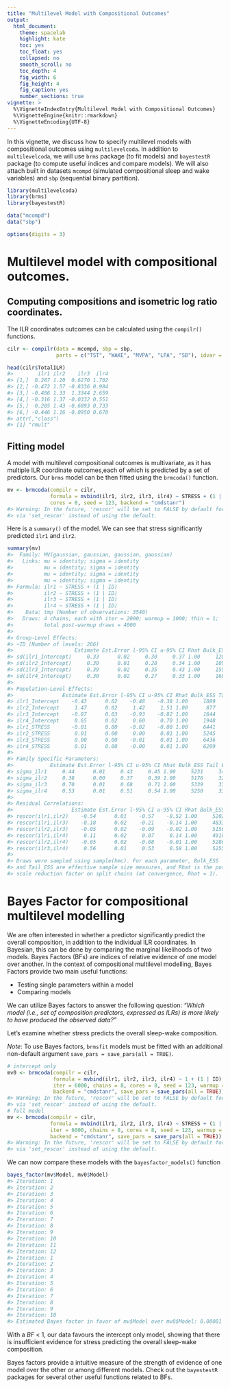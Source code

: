 ```yaml
---
title: "Multilevel Model with Compositional Outcomes"
output: 
  html_document:
    theme: spacelab
    highlight: kate
    toc: yes
    toc_float: yes
    collapsed: no
    smooth_scroll: no
    toc_depth: 4
    fig_width: 6
    fig_height: 4
    fig_caption: yes
    number_sections: true
vignette: >
  %\VignetteIndexEntry{Multilevel Model with Compositional Outcomes}
  %\VignetteEngine{knitr::rmarkdown}
  %\VignetteEncoding{UTF-8}
---
```




In this vignette, we discuss how to specify multilevel models with compositional outcomes using `multilevelcoda`. 
In addition to `multilevelcoda`, we will use `brms` package (to fit models) and
`bayestestR` package (to compute useful indices and compare models). 
We will also attach built in datasets `mcompd` (simulated compositional sleep and wake variables) 
and `sbp` (sequential binary partition).


```r
library(multilevelcoda)
library(brms)
library(bayestestR)

data("mcompd") 
data("sbp") 

options(digits = 3)
```

# Multilevel model with compositional outcomes.
## Computing compositions and isometric log ratio coordinates. 
The ILR coordinates outcomes can be calculated using the `compilr()` functions.


```r
cilr <- compilr(data = mcompd, sbp = sbp,
                parts = c("TST", "WAKE", "MVPA", "LPA", "SB"), idvar = "ID", total = 1440)

head(cilr$TotalILR)
#>        ilr1 ilr2    ilr3  ilr4
#> [1,]  0.287 1.20  0.6270 1.702
#> [2,] -0.472 1.57 -0.8336 0.984
#> [3,] -0.486 1.33  1.3344 2.659
#> [4,] -0.316 1.37 -0.0332 0.551
#> [5,]  0.205 1.43 -0.6893 0.733
#> [6,] -0.446 1.16 -0.0950 0.670
#> attr(,"class")
#> [1] "rmult"
```

## Fitting model

A model with multilevel compositional outcomes is multivariate, as it has multiple ILR coordinate outcomes,each of which is predicted by a set of predictors. 
Our `brms` model can be then fitted using the `brmcoda()` function.


```r
mv <- brmcoda(compilr = cilr,
              formula = mvbind(ilr1, ilr2, ilr3, ilr4) ~ STRESS + (1 | ID),
              cores = 8, seed = 123, backend = "cmdstanr")
#> Warning: In the future, 'rescor' will be set to FALSE by default for all models. It is thus recommended to explicitely set 'rescor'
#> via 'set_rescor' instead of using the default.
```

Here is a `summary()` of the model. 
We can see that stress significantly predicted `ilr1` and `ilr2`. 


```r
summary(mv)
#>  Family: MV(gaussian, gaussian, gaussian, gaussian) 
#>   Links: mu = identity; sigma = identity
#>          mu = identity; sigma = identity
#>          mu = identity; sigma = identity
#>          mu = identity; sigma = identity 
#> Formula: ilr1 ~ STRESS + (1 | ID) 
#>          ilr2 ~ STRESS + (1 | ID) 
#>          ilr3 ~ STRESS + (1 | ID) 
#>          ilr4 ~ STRESS + (1 | ID) 
#>    Data: tmp (Number of observations: 3540) 
#>   Draws: 4 chains, each with iter = 2000; warmup = 1000; thin = 1;
#>          total post-warmup draws = 4000
#> 
#> Group-Level Effects: 
#> ~ID (Number of levels: 266) 
#>                    Estimate Est.Error l-95% CI u-95% CI Rhat Bulk_ESS Tail_ESS
#> sd(ilr1_Intercept)     0.33      0.02     0.30     0.37 1.00     1203     1547
#> sd(ilr2_Intercept)     0.30      0.01     0.28     0.34 1.00     1097     2116
#> sd(ilr3_Intercept)     0.39      0.02     0.35     0.43 1.00     1594     2478
#> sd(ilr4_Intercept)     0.30      0.02     0.27     0.33 1.00     1687     2483
#> 
#> Population-Level Effects: 
#>                Estimate Est.Error l-95% CI u-95% CI Rhat Bulk_ESS Tail_ESS
#> ilr1_Intercept    -0.43      0.02    -0.48    -0.38 1.00     1089     1836
#> ilr2_Intercept     1.47      0.02     1.42     1.51 1.00      877     2029
#> ilr3_Intercept    -0.87      0.03    -0.93    -0.82 1.00     1644     2583
#> ilr4_Intercept     0.65      0.02     0.60     0.70 1.00     1948     2670
#> ilr1_STRESS       -0.01      0.00    -0.02    -0.00 1.00     6441     3679
#> ilr2_STRESS        0.01      0.00     0.00     0.01 1.00     5245     3596
#> ilr3_STRESS        0.00      0.00    -0.01     0.01 1.00     6436     3519
#> ilr4_STRESS        0.01      0.00    -0.00     0.01 1.00     6209     3303
#> 
#> Family Specific Parameters: 
#>            Estimate Est.Error l-95% CI u-95% CI Rhat Bulk_ESS Tail_ESS
#> sigma_ilr1     0.44      0.01     0.43     0.45 1.00     5231     3458
#> sigma_ilr2     0.38      0.00     0.37     0.39 1.00     5176     3232
#> sigma_ilr3     0.70      0.01     0.68     0.71 1.00     5339     3388
#> sigma_ilr4     0.53      0.01     0.51     0.54 1.00     5250     3363
#> 
#> Residual Correlations: 
#>                   Estimate Est.Error l-95% CI u-95% CI Rhat Bulk_ESS Tail_ESS
#> rescor(ilr1,ilr2)    -0.54      0.01    -0.57    -0.52 1.00     5202     3296
#> rescor(ilr1,ilr3)    -0.18      0.02    -0.21    -0.14 1.00     4833     3061
#> rescor(ilr2,ilr3)    -0.05      0.02    -0.09    -0.02 1.00     5156     3254
#> rescor(ilr1,ilr4)     0.11      0.02     0.07     0.14 1.00     4910     3445
#> rescor(ilr2,ilr4)    -0.05      0.02    -0.08    -0.01 1.00     5286     3449
#> rescor(ilr3,ilr4)     0.56      0.01     0.53     0.58 1.00     5255     3316
#> 
#> Draws were sampled using sample(hmc). For each parameter, Bulk_ESS
#> and Tail_ESS are effective sample size measures, and Rhat is the potential
#> scale reduction factor on split chains (at convergence, Rhat = 1).
```

# Bayes Factor for compositional multilevel modelling

We are often interested in whether a predictor significantly predict the overall composition, in addition to the individual ILR coordinates. 
In Bayesian, this can be done by comparing the marginal likelihoods of two models. 
Bayes Factors (BFs) are indices of relative evidence of one model over another. 
In the context of compositional multilevel modelling, Bayes Factors provide two main useful functions:

- Testing single parameters within a model
- Comparing models 

We can utilize Bayes factors to answer the following question: 
*"Which model (i.e., set of composition predictors, expressed as ILRs) is more likely to have produced the observed data?"*

Let's examine whether stress predicts the overall sleep-wake composition.

*Note*: To use Bayes factors, `brmsfit` models must be fitted with an additional non-default argument
`save_pars = save_pars(all = TRUE)`.


```r
# intercept only
mv0 <- brmcoda(compilr = cilr,
               formula = mvbind(ilr1, ilr2, ilr3, ilr4) ~ 1 + (1 | ID),
               iter = 6000, chains = 8, cores = 8, seed = 123, warmup = 1000,
               backend = "cmdstanr", save_pars = save_pars(all = TRUE))
#> Warning: In the future, 'rescor' will be set to FALSE by default for all models. It is thus recommended to explicitely set 'rescor'
#> via 'set_rescor' instead of using the default.
# full model
mv <- brmcoda(compilr = cilr,
              formula = mvbind(ilr1, ilr2, ilr3, ilr4) ~ STRESS + (1 | ID),
              iter = 6000, chains = 8, cores = 8, seed = 123, warmup = 1000,
              backend = "cmdstanr", save_pars = save_pars(all = TRUE))
#> Warning: In the future, 'rescor' will be set to FALSE by default for all models. It is thus recommended to explicitely set 'rescor'
#> via 'set_rescor' instead of using the default.
```

We can now compare these models with the `bayesfactor_models()` function


```r
bayes_factor(mv$Model, mv0$Model)
#> Iteration: 1
#> Iteration: 2
#> Iteration: 3
#> Iteration: 4
#> Iteration: 5
#> Iteration: 6
#> Iteration: 7
#> Iteration: 8
#> Iteration: 9
#> Iteration: 10
#> Iteration: 11
#> Iteration: 12
#> Iteration: 1
#> Iteration: 2
#> Iteration: 3
#> Iteration: 4
#> Iteration: 5
#> Iteration: 6
#> Iteration: 7
#> Iteration: 8
#> Iteration: 9
#> Iteration: 10
#> Estimated Bayes factor in favor of mv$Model over mv0$Model: 0.00001
```



With a $BF$ < 1, our data favours the intercept only model, showing that there is 
insufficient evidence for stress predicting the overall sleep-wake composition.

Bayes factors provide a intuitive measure of the strength of evidence of one model over the other
or among different models. Check out the `bayestestR` packages for several other useful functions related to BFs.
